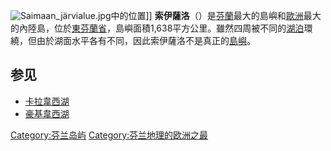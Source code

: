 {{expand|time=2013-11-19T21:52:50+00:00}}
{{unreferenced|time=2013-11-19T21:52:50+00:00}}
[[File:Saimaan_järvialue.jpg|thumb]]中的位置]]
'''索伊薩洛'''（{{lang-fi|Soisalo}}）是[[芬蘭|芬蘭]]最大的島嶼和[[歐洲|歐洲]]最大的內陸島，位於[[東芬蘭省|東芬蘭省]]，島嶼面積1,638平方公里。雖然四周被不同的[[湖泊|湖泊]]環繞，但由於湖面水平各有不同，因此索伊薩洛不是真正的[[島嶼|島嶼]]。

== 参见 ==
* [[卡拉韋西湖|卡拉韋西湖]]
* [[豪基韋西湖|豪基韋西湖]]

{{Coord|62|23|N|28|13|E|region:FI-IS|display=title}}

[[Category:芬兰岛屿|Category:芬兰岛屿]]
[[Category:芬兰地理的欧洲之最|Category:芬兰地理的欧洲之最]]
{{Finland-stub}}